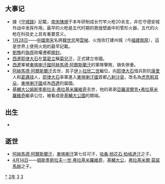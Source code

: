 {{yearTOC|1132|西夏'''[[正德_(西夏)|正德]]六年'''；金'''[[天會_(金朝)|天會]]十年'''；西辽'''[[延慶_(西遼)|延慶]]九年'''；南宋'''[[紹興_(南宋)|紹興]]二年'''；刘豫'''[[阜昌|阜昌]]三年'''；大理'''[[保天|保天]]四年'''；越南'''[[天順_(越南)|天順]]五年'''；日本'''[[天承|天承]]二年'''，'''[[長承|長承]]元年'''}}

== 大事记 ==
*據《[[守城錄|守城錄]]》記載，[[南宋|南宋]][[陳規|陳規]]于本年研制成长竹竿火枪20余支，并在守德安城作战中发挥作用。最早的火枪是五代时期的敦煌壁画中的管形火器，五代的火枪在科技史上具有重要意义。
*[[1月28日|1月28日]]——[[中國|中國]][[南宋|南宋]]名將[[韓世忠|韓世忠]]用[[雲梯|雲梯]]、火炮攻打建州城（今[[福建|福建]][[南原|南原]]），這是世界上使用火炮的最早記載。
*[[劉豫|劉豫]]的[[偽齊|偽齊]]政權遷都[[開封|開封]]。
*[[西遼|西遼]][[耶律大石|耶律大石]]在[[葉密立|葉密立]]稱[[菊兒汗|菊兒汗]]，正式建立帝國。
*[[西遼|西遼]]軍被[[東喀喇汗國|東喀喇汗國]][[阿赫馬德·阿爾斯蘭汗|阿赫馬德·阿爾斯蘭汗]]的軍隊擊敗，損失慘重。
*[[阿赫馬德·阿爾斯蘭汗|阿赫馬德·阿爾斯蘭汗]]去世，其子[[伊卜拉欣二世|伊卜拉欣二世]]繼位，向[[耶律大石|耶律大石]]借兵對抗[[康里|康里]]人和[[葛邏祿|葛邏祿]]人，[[耶律大石|耶律大石]]率軍進入[[東喀喇汗國|東喀喇汗國]]首都[[八剌沙袞|八剌沙袞]]，改名為[[虎思斡耳朵|虎思斡耳朵]]，[[東喀喇汗國|東喀喇汗國]]成為[[西遼|西遼]]的屬國。
*[[基輔大公|基輔大公]][[姆斯季斯拉夫·弗拉基米羅維奇|姆斯季斯拉夫·弗拉基米羅維奇]]去世，他的弟弟[[亞羅波爾克•弗拉基米羅維奇|亞羅波爾克•弗拉基米羅維奇]]繼承公位，被看成是[[基輔大公國|基輔大公國]]的開端。

== 出生 ==
*

== 逝世 ==
{{Wikisource year mention}}
*[[阿赫馬德·阿爾斯蘭汗|阿赫馬德·阿爾斯蘭汗]]，[[東喀喇汗|東喀喇汗]]第七任可汗，[[哈桑·桃花石·柏格達汗|哈桑·桃花石·柏格達汗]]之子。
*[[4月14日|4月14日]]——[[姆斯季斯拉夫一世·弗拉基米羅維奇|姆斯季斯拉夫一世·弗拉基米羅維奇]]，[[基輔大公|基輔大公]]，[[弗拉基米爾·莫諾馬赫|弗拉基米爾·莫諾馬赫]]之子。

[[Category:1132年|*]]
[[Category:1130年代|2年]]
[[Category:12世纪各年|3]]
[[Category:2千紀的子年|3]]